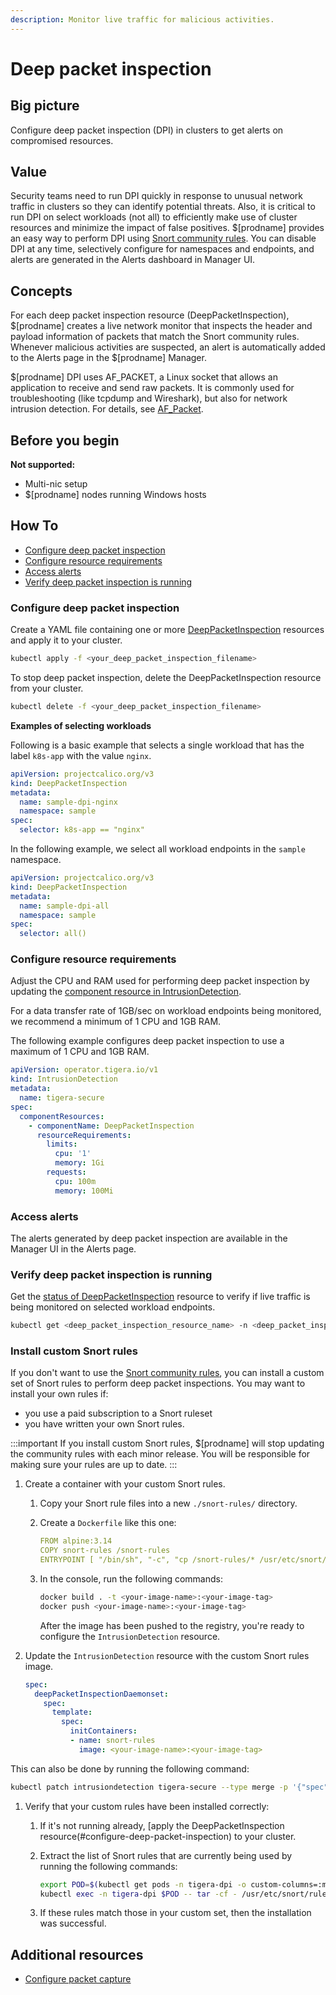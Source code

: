 ```yaml
---
description: Monitor live traffic for malicious activities.
---
```


# Deep packet inspection

## Big picture

Configure deep packet inspection (DPI) in clusters to get alerts on compromised resources.

## Value

Security teams need to run DPI quickly in response to unusual network traffic in clusters so they can identify potential threats.
Also, it is critical to run DPI on select workloads (not all) to efficiently make use of cluster resources and minimize the impact of false positives.
$[prodname] provides an easy way to perform DPI using [Snort community rules](https://www.snort.org/downloads/#rule-downloads).
You can disable DPI at any time, selectively configure for namespaces and endpoints, and alerts are generated in the Alerts dashboard in Manager UI.

## Concepts

For each deep packet inspection resource (DeepPacketInspection), $[prodname] creates a live network monitor that inspects the header and payload information of packets that match the Snort community rules.
Whenever malicious activities are suspected, an alert is automatically added to the Alerts page in the $[prodname] Manager.

$[prodname] DPI uses AF_PACKET, a Linux socket that allows an application to receive and send raw packets.
It is commonly used for troubleshooting (like tcpdump and Wireshark), but also for network intrusion detection. For details, see [AF_Packet](https://man7.org/linux/man-pages/man7/packet.7.html).

## Before you begin

**Not supported:**

- Multi-nic setup
- $[prodname] nodes running Windows hosts

## How To

- [Configure deep packet inspection](#configure-deep-packet-inspection)
- [Configure resource requirements](#configure-resource-requirements)
- [Access alerts](#access-alerts)
- [Verify deep packet inspection is running](#verify-deep-packet-inspection-is-running)

### Configure deep packet inspection

Create a YAML file containing one or more [DeepPacketInspection](../reference/resources/deeppacketinspection.mdx) resources and apply it to your cluster.

```bash
kubectl apply -f <your_deep_packet_inspection_filename>
```

To stop deep packet inspection, delete the DeepPacketInspection resource from your cluster.

```bash
kubectl delete -f <your_deep_packet_inspection_filename>
```

**Examples of selecting workloads**

Following is a basic example that selects a single workload that has the label `k8s-app` with the value `nginx`.

```yaml
apiVersion: projectcalico.org/v3
kind: DeepPacketInspection
metadata:
  name: sample-dpi-nginx
  namespace: sample
spec:
  selector: k8s-app == "nginx"
```

In the following example, we select all workload endpoints in the `sample` namespace.

```yaml
apiVersion: projectcalico.org/v3
kind: DeepPacketInspection
metadata:
  name: sample-dpi-all
  namespace: sample
spec:
  selector: all()
```

### Configure resource requirements

Adjust the CPU and RAM used for performing deep packet inspection by updating the [component resource in IntrusionDetection](../reference/installation/api.mdx#operator.tigera.io/v1.IntrusionDetectionComponentResource).

For a data transfer rate of 1GB/sec on workload endpoints being monitored, we recommend a minimum of 1 CPU and 1GB RAM.

The following example configures deep packet inspection to use a maximum of 1 CPU and 1GB RAM.

```yaml
apiVersion: operator.tigera.io/v1
kind: IntrusionDetection
metadata:
  name: tigera-secure
spec:
  componentResources:
    - componentName: DeepPacketInspection
      resourceRequirements:
        limits:
          cpu: '1'
          memory: 1Gi
        requests:
          cpu: 100m
          memory: 100Mi
```

### Access alerts

The alerts generated by deep packet inspection are available in the Manager UI in the Alerts page.

### Verify deep packet inspection is running

Get the [status of DeepPacketInspection](../reference/resources/deeppacketinspection.mdx#status) resource to verify if live traffic is being monitored on selected workload endpoints.

```bash
kubectl get <deep_packet_inspection_resource_name> -n <deep_packet_inspection_namespace>
```

### Install custom Snort rules

If you don't want to use the [Snort community rules](https://www.snort.org/downloads/#rule-downloads), you can install a custom set of Snort rules to perform deep packet inspections.
You may want to install your own rules if:
* you use a paid subscription to a Snort ruleset
* you have written your own Snort rules.

:::important
If you install custom Snort rules, $[prodname] will stop updating the community rules with each minor release.
You will be responsible for making sure your rules are up to date.
:::

1. Create a container with your custom Snort rules.

   1. Copy your Snort rule files into a new `./snort-rules/` directory.
   1. Create a `Dockerfile` like this one:

      ```yaml
      FROM alpine:3.14
      COPY snort-rules /snort-rules
      ENTRYPOINT [ "/bin/sh", "-c", "cp /snort-rules/* /usr/etc/snort/rules/" ]
      ```
   1. In the console, run the following commands:

      ```bash
      docker build . -t <your-image-name>:<your-image-tag>
      docker push <your-image-name>:<your-image-tag>
      ```

      After the image has been pushed to the registry, you're ready to configure the `IntrusionDetection` resource.

1. Update the `IntrusionDetection` resource with the custom Snort rules image.

   ```yaml
   spec:
     deepPacketInspectionDaemonset:
       spec:
         template:
           spec:
             initContainers:
             - name: snort-rules
               image: <your-image-name>:<your-image-tag>
   ```

  This can also be done by running the following command:

  ```bash
  kubectl patch intrusiondetection tigera-secure --type merge -p '{"spec":{"deepPacketInspectionDaemonset":{"spec":{"template":{"spec":{"initContainers":[{"name":"snort-rules", "image":"<your-image-name>:<your-image-tag>"}]}}}}}}'
  ```

1. Verify that your custom rules have been installed correctly:

   1. If it's not running already, [apply the DeepPacketInspection resource(#configure-deep-packet-inspection) to your cluster.
   1. Extract the list of Snort rules that are currently being used by running the following commands:

      ```bash
      export POD=$(kubectl get pods -n tigera-dpi -o custom-columns=:metadata.name --no-headers | head -n 1) \
      kubectl exec -n tigera-dpi $POD -- tar -cf - /usr/etc/snort/rules | tar --strip-components=4 -xf -
      ```

   1. If these rules match those in your custom set, then the installation was successful.

## Additional resources

- [Configure packet capture](../visibility/packetcapture.mdx)
